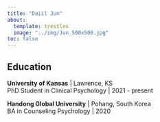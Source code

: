 ```yaml
---
title: "Daiil Jun"
about:
  template: trestles
  image: "../img/Jun_500x500.jpg"
toc: false
---
```


## Education

**University of Kansas** | Lawrence, KS<br />
PhD Student in Clinical Psychology | 2021 - present

**Handong Global University** | Pohang, South Korea<br />
BA in Counseling Psychology | 2020
